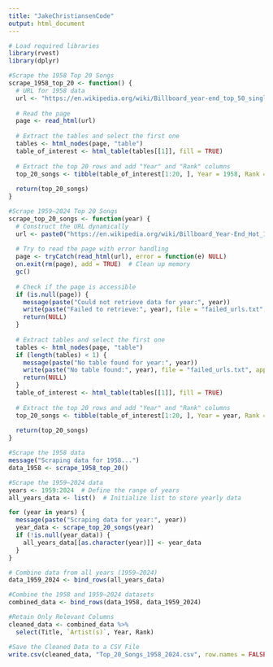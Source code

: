 ```yaml
---
title: "JakeChristiansenCode"
output: html_document
---
```


```r
# Load required libraries
library(rvest)
library(dplyr)

#Scrape the 1958 Top 20 Songs
scrape_1958_top_20 <- function() {
  # URL for 1958 data
  url <- "https://en.wikipedia.org/wiki/Billboard_year-end_top_50_singles_of_1958"
  
  # Read the page
  page <- read_html(url)
  
  # Extract the tables and select the first one
  tables <- html_nodes(page, "table")
  table_of_interest <- html_table(tables[[1]], fill = TRUE)
  
  # Extract the top 20 rows and add "Year" and "Rank" columns
  top_20_songs <- tibble(table_of_interest[1:20, ], Year = 1958, Rank = 1:20)
  
  return(top_20_songs)
}

#Scrape 1959–2024 Top 20 Songs
scrape_top_20_songs <- function(year) {
  # Construct the URL dynamically
  url <- paste0("https://en.wikipedia.org/wiki/Billboard_Year-End_Hot_100_singles_of_", year)
  
  # Try to read the page with error handling
  page <- tryCatch(read_html(url), error = function(e) NULL)
  on.exit(rm(page), add = TRUE)  # Clean up memory
  gc()
  
  # Check if the page is accessible
  if (is.null(page)) {
    message(paste("Could not retrieve data for year:", year))
    write(paste("Failed to retrieve:", year), file = "failed_urls.txt", append = TRUE)
    return(NULL)
  }
  
  # Extract tables and select the first one
  tables <- html_nodes(page, "table")
  if (length(tables) < 1) {
    message(paste("No table found for year:", year))
    write(paste("No table found:", year), file = "failed_urls.txt", append = TRUE)
    return(NULL)
  }
  table_of_interest <- html_table(tables[[1]], fill = TRUE)
  
  # Extract the top 20 rows and add "Year" and "Rank" columns
  top_20_songs <- tibble(table_of_interest[1:20, ], Year = year, Rank = 1:20)
  
  return(top_20_songs)
}

#Scrape the 1958 data
message("Scraping data for 1958...")
data_1958 <- scrape_1958_top_20()

#Scrape the 1959–2024 data
years <- 1959:2024  # Define the range of years
all_years_data <- list()  # Initialize list to store yearly data

for (year in years) {
  message(paste("Scraping data for year:", year))
  year_data <- scrape_top_20_songs(year)
  if (!is.null(year_data)) {
    all_years_data[[as.character(year)]] <- year_data
  }
}

# Combine data from all years (1959–2024)
data_1959_2024 <- bind_rows(all_years_data)

#Combine the 1958 and 1959–2024 datasets
combined_data <- bind_rows(data_1958, data_1959_2024)

#Retain Only Relevant Columns
cleaned_data <- combined_data %>%
  select(Title, `Artist(s)`, Year, Rank)

#Save the Cleaned Data to a CSV File
write.csv(cleaned_data, "Top_20_Songs_1958_2024.csv", row.names = FALSE)

```


